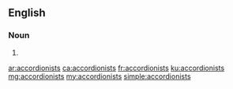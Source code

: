 ==English==

===Noun===
{{head|en|plural}}

# {{plural of|accordionist|lang=en}}

[[ar:accordionists]]
[[ca:accordionists]]
[[fr:accordionists]]
[[ku:accordionists]]
[[mg:accordionists]]
[[my:accordionists]]
[[simple:accordionists]]